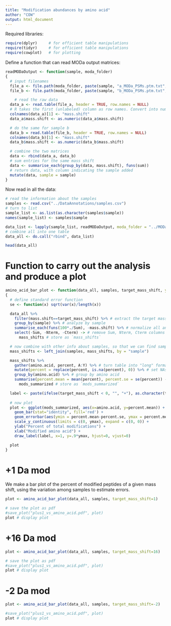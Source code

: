 ```yaml
---
title: "Modification abundances by amino acid"
author: "COW"
output: html_document
---
```


Required libraries:
```r
require(dplyr)     # for efficient table manipulations
require(tidyr)     # for efficient table manipulations
require(cowplot)   # for plotting
```

Define a function that can read MODa output matrices:
```r
readMODaOutput <- function(sample, moda_folder)
{
  # input filenames
  file_a <- file.path(moda_folder, paste(sample, "a_MODa_PSMs.ptm.txt", sep=''))
  file_b <- file.path(moda_folder, paste(sample, "b_MODa_PSMs.ptm.txt", sep=''))

    # read the raw data
  data_a <- read.table(file_a, header = TRUE, row.names = NULL)
  # R takes the first (unlabeled) column as row names. Convert into numeric column of mass shifts
  colnames(data_a)[1] <- "mass.shift"
  data_a$mass.shift <- as.numeric(data_a$mass.shift)

  # do the same for sample b
  data_b = read.table(file_b, header = TRUE, row.names = NULL)
  colnames(data_b)[1] <- "mass.shift"
  data_b$mass.shift <- as.numeric(data_b$mass.shift)

  # combine the two matrices
  data <- rbind(data_a, data_b)
  # sum entries for the same mass shift
  data <- summarise_each(group_by(data, mass.shift), funs(sum))
  # return data, with column indicating the sample added
  mutate(data, sample = sample)
}
```

Now read in all the data:
```r
# read the information about the samples
samples <- read.csv("../DataAnnotations/samples.csv")
# turn to list
sample_list <- as.list(as.character(samples$sample))
names(sample_list) <- samples$sample

data_list <- lapply(sample_list, readMODaOutput, moda_folder = "../MODa_Output/PTMHits/")
# combine all into one table
data_all <- do.call("rbind", data_list)

head(data_all)
```

# Function to carry out the analysis and produce a plot

```r
amino_acid_bar_plot <- function(data_all, samples, target_mass_shift, ymax = 75)
{
  # define standard error function
  se <- function(x) sqrt(var(x)/length(x))

  data_all %>%
    filter(mass.shift==target_mass_shift) %>% # extract the target mass shift
    group_by(sample) %>% # analyze by sample
    summarise_each(funs(100*./Sum), -mass.shift) %>% # normalize all and calculate percent
    select(-Sum, -Nterm, -Cterm) -> # remove Sum, Nterm, Cterm columns as we don't plot them
      mass_shifts # store as `mass_shifts`

  # now combine with other info about samples, so that we can find samples without the   modification
  mass_shifts <- left_join(samples, mass_shifts, by = "sample")

  mass_shifts %>%
    gather(amino.acid, percent, A:Y) %>% # turn table into "long" format
    mutate(percent = replace(percent, is.na(percent), 0)) %>% # set NAs to zero
    group_by(amino.acid) %>% # group by amino acid
    summarise(percent.mean = mean(percent), percent.se = se(percent)) ->
      mods_summarized # store as `mods_summarized`

  label <- paste(ifelse(target_mass_shift < 0, "", "+"), as.character(target_mass_shift), " Da", sep='')
  
  # now plot
  plot <- ggplot(mods_summarized, aes(x=amino.acid, y=percent.mean)) +
    geom_bar(stat="identity", fill='red') +
    geom_errorbar(aes(ymin = percent.mean-percent.se, ymax = percent.mean+percent.se)) + 
    scale_y_continuous(limits = c(0, ymax), expand = c(0, 0)) +
    ylab("Percent of total modifications") +
    xlab("Modified amino acid") + 
    draw_label(label, x=1, y=.9*ymax, hjust=0, vjust=0)

  plot
}
```

# +1 Da mod

We make a bar plot of the percent of modified peptides of a given mass shift, using the variation among samples to estimate errors.

```r
plot <- amino_acid_bar_plot(data_all, samples, target_mass_shift=1)

# save the plot as pdf
#save_plot("plus1_vs_amino_acid.pdf", plot)
plot # display plot
```

# +16 Da mod


```r
plot <- amino_acid_bar_plot(data_all, samples, target_mass_shift=16)

# save the plot as pdf
#save_plot("plus1_vs_amino_acid.pdf", plot)
plot # display plot
```

# -2 Da mod


```r
plot <- amino_acid_bar_plot(data_all, samples, target_mass_shift=-2)

#save_plot("plus1_vs_amino_acid.pdf", plot)
plot # display plot
```

